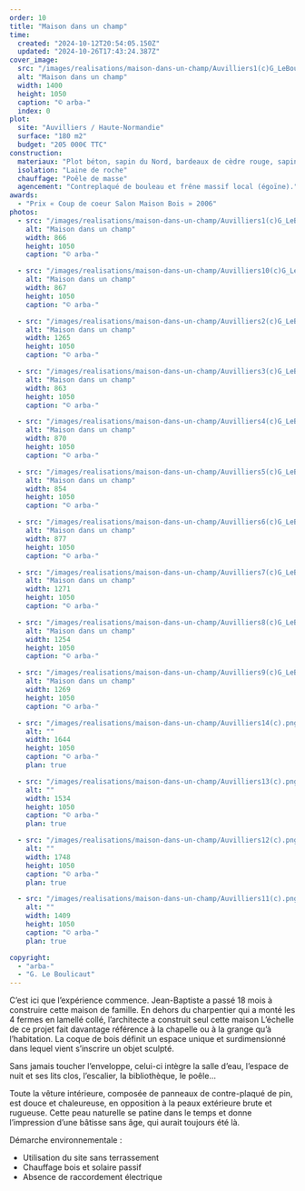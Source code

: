 ```yaml
---
order: 10
title: "Maison dans un champ"
time:
  created: "2024-10-12T20:54:05.150Z"
  updated: "2024-10-26T17:43:24.387Z"
cover_image:
  src: "/images/realisations/maison-dans-un-champ/Auvilliers1(c)G_LeBoulicaut-cover.jpg"
  alt: "Maison dans un champ"
  width: 1400
  height: 1050
  caption: "© arba-"
  index: 0
plot:
  site: "Auvilliers / Haute-Normandie"
  surface: "180 m2"
  budget: "205 000€ TTC"
construction:
  materiaux: "Plot béton, sapin du Nord, bardeaux de cèdre rouge, sapin du Nord brûlé"
  isolation: "Laine de roche"
  chauffage: "Poêle de masse"
  agencement: "Contreplaqué de bouleau et frêne massif local (égoïne)."
awards:
  - "Prix « Coup de coeur Salon Maison Bois » 2006"
photos:
  - src: "/images/realisations/maison-dans-un-champ/Auvilliers1(c)G_LeBoulicaut.jpg"
    alt: "Maison dans un champ"
    width: 866
    height: 1050
    caption: "© arba-"

  - src: "/images/realisations/maison-dans-un-champ/Auvilliers10(c)G_LeBoulicaut.jpg"
    alt: "Maison dans un champ"
    width: 867
    height: 1050
    caption: "© arba-"

  - src: "/images/realisations/maison-dans-un-champ/Auvilliers2(c)G_LeBoulicaut.jpg"
    alt: "Maison dans un champ"
    width: 1265
    height: 1050
    caption: "© arba-"

  - src: "/images/realisations/maison-dans-un-champ/Auvilliers3(c)G_LeBoulicaut.jpg"
    alt: "Maison dans un champ"
    width: 863
    height: 1050
    caption: "© arba-"

  - src: "/images/realisations/maison-dans-un-champ/Auvilliers4(c)G_LeBoulicaut.jpg"
    alt: "Maison dans un champ"
    width: 870
    height: 1050
    caption: "© arba-"

  - src: "/images/realisations/maison-dans-un-champ/Auvilliers5(c)G_LeBoulicaut.jpg"
    alt: "Maison dans un champ"
    width: 854
    height: 1050
    caption: "© arba-"

  - src: "/images/realisations/maison-dans-un-champ/Auvilliers6(c)G_LeBoulicaut.jpg"
    alt: "Maison dans un champ"
    width: 877
    height: 1050
    caption: "© arba-"

  - src: "/images/realisations/maison-dans-un-champ/Auvilliers7(c)G_LeBoulicaut.jpg"
    alt: "Maison dans un champ"
    width: 1271
    height: 1050
    caption: "© arba-"

  - src: "/images/realisations/maison-dans-un-champ/Auvilliers8(c)G_LeBoulicaut.jpg"
    alt: "Maison dans un champ"
    width: 1254
    height: 1050
    caption: "© arba-"

  - src: "/images/realisations/maison-dans-un-champ/Auvilliers9(c)G_LeBoulicaut.jpg"
    alt: "Maison dans un champ"
    width: 1269
    height: 1050
    caption: "© arba-"

  - src: "/images/realisations/maison-dans-un-champ/Auvilliers14(c).png"
    alt: ""
    width: 1644
    height: 1050
    caption: "© arba-"
    plan: true

  - src: "/images/realisations/maison-dans-un-champ/Auvilliers13(c).png"
    alt: ""
    width: 1534
    height: 1050
    caption: "© arba-"
    plan: true

  - src: "/images/realisations/maison-dans-un-champ/Auvilliers12(c).png"
    alt: ""
    width: 1748
    height: 1050
    caption: "© arba-"
    plan: true

  - src: "/images/realisations/maison-dans-un-champ/Auvilliers11(c).png"
    alt: ""
    width: 1409
    height: 1050
    caption: "© arba-"
    plan: true

copyright:
  - "arba-"
  - "G. Le Boulicaut"
---
```


C’est ici que l’expérience commence. Jean-Baptiste a passé 18 mois à construire cette maison de famille. En dehors du charpentier qui a monté les 4 fermes en lamellé collé, l’architecte a construit seul cette maison
L’échelle de ce projet fait davantage référence à la chapelle ou à la grange qu’à l’habitation. La coque de bois définit un espace unique et surdimensionné dans lequel vient s’inscrire un objet sculpté.

Sans jamais toucher l’enveloppe, celui-ci intègre la salle d’eau, l’espace de nuit et ses lits clos, l’escalier, la bibliothèque, le poêle…

Toute la vêture intérieure, composée de panneaux de contre-plaqué de pin, est douce et chaleureuse, en opposition à la peaux extérieure brute et rugueuse.
Cette peau naturelle se patine dans le temps et donne l’impression d’une bâtisse sans âge, qui aurait toujours été là.

Démarche environnementale :

- Utilisation du site sans terrassement
- Chauffage bois et solaire passif
- Absence de raccordement électrique
